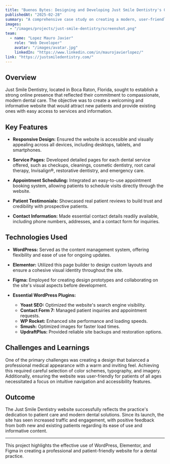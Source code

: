 ```yaml
---
title: "Buenos Bytes: Designing and Developing Just Smile Dentistry's Online Presence"
publishedAt: "2025-02-28"
summary: "A comprehensive case study on creating a modern, user-friendly website for Just Smile Dentistry using WordPress, Elementor, and Figma."
images:
  - "/images/projects/just-smile-dentistry/screenshot.png"
team:
  - name: "Lopez Mauro Javier"
    role: "Web Developer"
    avatar: "/images/avatar.jpg"
    linkedIn: "https://www.linkedin.com/in/maurojavierlopez/"
link: "https://justsmiledentistry.com/"
---
```


## Overview

Just Smile Dentistry, located in Boca Raton, Florida, sought to establish a strong online presence that reflected their commitment to compassionate, modern dental care. The objective was to create a welcoming and informative website that would attract new patients and provide existing ones with easy access to services and information.

## Key Features

- **Responsive Design:**
  Ensured the website is accessible and visually appealing across all devices, including desktops, tablets, and smartphones.

- **Service Pages:**
  Developed detailed pages for each dental service offered, such as checkups, cleanings, cosmetic dentistry, root canal therapy, Invisalign®, restorative dentistry, and emergency care.

- **Appointment Scheduling:**
  Integrated an easy-to-use appointment booking system, allowing patients to schedule visits directly through the website.

- **Patient Testimonials:**
  Showcased real patient reviews to build trust and credibility with prospective patients.

- **Contact Information:**
  Made essential contact details readily available, including phone numbers, addresses, and a contact form for inquiries.

## Technologies Used

- **WordPress:**
  Served as the content management system, offering flexibility and ease of use for ongoing updates.

- **Elementor:**
  Utilized this page builder to design custom layouts and ensure a cohesive visual identity throughout the site.

- **Figma:**
  Employed for creating design prototypes and collaborating on the site's visual aspects before development.

- **Essential WordPress Plugins:**
  - **Yoast SEO:**
    Optimized the website's search engine visibility.
  - **Contact Form 7:**
    Managed patient inquiries and appointment requests.
  - **WP Rocket:**
    Enhanced site performance and loading speeds.
  - **Smush:**
    Optimized images for faster load times.
  - **UpdraftPlus:**
    Provided reliable site backups and restoration options.

## Challenges and Learnings

One of the primary challenges was creating a design that balanced a professional medical appearance with a warm and inviting feel. Achieving this required careful selection of color schemes, typography, and imagery. Additionally, ensuring the website was user-friendly for patients of all ages necessitated a focus on intuitive navigation and accessibility features.

## Outcome

The Just Smile Dentistry website successfully reflects the practice's dedication to patient care and modern dental solutions. Since its launch, the site has seen increased traffic and engagement, with positive feedback from both new and existing patients regarding its ease of use and informative content.

---

This project highlights the effective use of WordPress, Elementor, and Figma in creating a professional and patient-friendly website for a dental practice.
